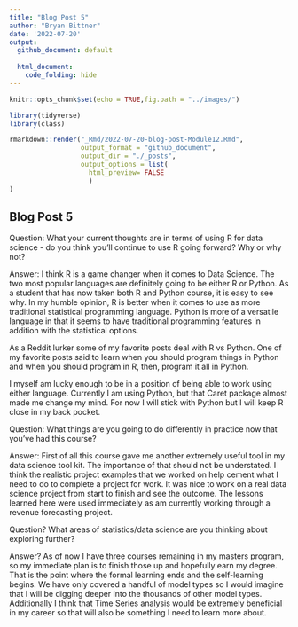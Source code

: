 ```yaml
---
title: "Blog Post 5"
author: "Bryan Bittner"
date: '2022-07-20'
output: 
  github_document: default
   
  html_document:
    code_folding: hide
---
```


```r
knitr::opts_chunk$set(echo = TRUE,fig.path = "../images/")

library(tidyverse)
library(class)
```

```r
rmarkdown::render("_Rmd/2022-07-20-blog-post-Module12.Rmd", 
                  output_format = "github_document",
                  output_dir = "./_posts",
                  output_options = list(
                    html_preview= FALSE
                    )
)
```

## Blog Post 5

Question: What your current thoughts are in terms of using R for data science - do you think you'll continue to use R going forward?  Why or why not?

Answer: I think R is a game changer when it comes to Data Science. The two most popular languages are definitely going to be either R or Python. As a student that has now taken both R and Python course, it is easy to see why. In my humble opinion, R is better when it comes to use as more traditional statistical programming language. Python is more of a versatile language in that it seems to have traditional programming features in addition with the statistical options.

As a Reddit lurker some of my favorite posts deal with R vs Python. One of my favorite posts said to learn when you should program things in Python and when you should program in R, then, program it all in Python.

I myself am lucky enough to be in a position of being able to work using either language. Currently I am using Python, but that Caret package almost made me change my mind. For now I will stick with Python but I will keep R close in my back pocket.


Question: What things are you going to do differently in practice now that you've had this course?

Answer: First of all this course gave me another extremely useful tool in my data science tool kit. The importance of that should not be understated. I think the realistic project examples that we worked on help cement what I need to do to complete a project for work. It was nice to work on a real data science project from start to finish and see the outcome. The lessons learned here were used immediately as am currently working through a revenue forecasting project.


Question? What areas of statistics/data science are you thinking about exploring further?

Answer? As of now I have three courses remaining in my masters program, so my immediate plan is to finish those up and hopefully earn my degree. That is the point where the formal learning ends and the self-learning begins. We have only covered a handful of model types so I would imagine that I will be digging deeper into the thousands of other model types. Additionally I think that Time Series analysis would be extremely beneficial in my career so that will also be something I need to learn more about.